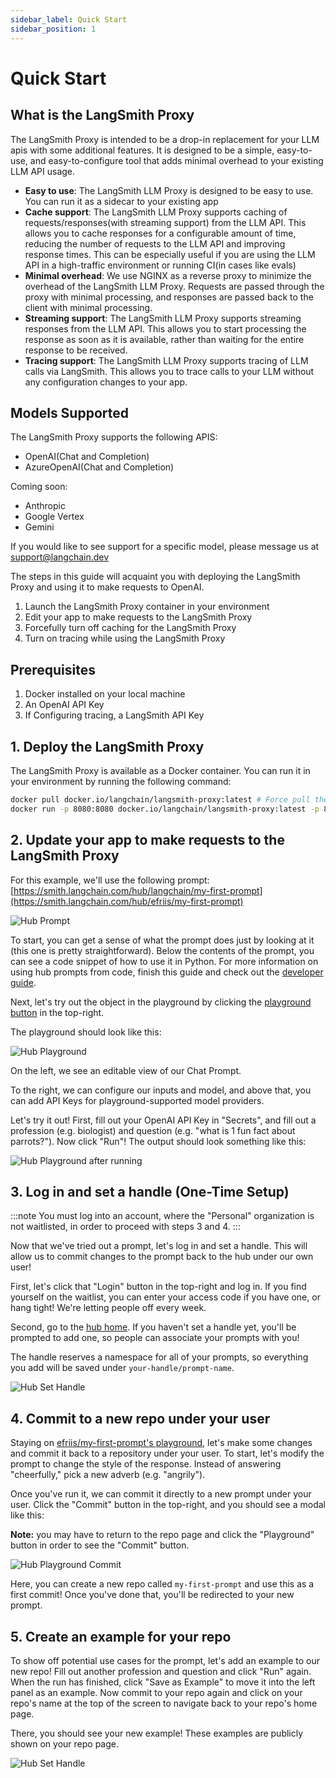 ```yaml
---
sidebar_label: Quick Start
sidebar_position: 1
---
```


# Quick Start

## What is the LangSmith Proxy

The LangSmith Proxy is intended to be a drop-in replacement for your LLM apis with some additional features. It is designed to be a simple, easy-to-use, and easy-to-configure tool that adds minimal overhead to your existing LLM API usage.

* **Easy to use**: The LangSmith LLM Proxy is designed to be easy to use. You can run it as a sidecar to your existing app
* **Cache support**: The LangSmith LLM Proxy supports caching of requests/responses(with streaming support) from the LLM API. This allows you to cache responses for a configurable amount of time, reducing the number of requests to the LLM API and improving response times. This can be especially useful if you are using the LLM API in a high-traffic environment or running CI(in cases like evals)
* **Minimal overhead**: We use NGINX as a reverse proxy to minimize the overhead of the LangSmith LLM Proxy. Requests are passed through the proxy with minimal processing, and responses are passed back to the client with minimal processing.
* **Streaming support**: The LangSmith LLM Proxy supports streaming responses from the LLM API. This allows you to start processing the response as soon as it is available, rather than waiting for the entire response to be received.
* **Tracing support**: The LangSmith LLM Proxy supports tracing of LLM calls via LangSmith. This allows you to trace calls to your LLM without any configuration changes to your app.

## Models Supported

The LangSmith Proxy supports the following APIS:

* OpenAI(Chat and Completion)
* AzureOpenAI(Chat and Completion)

Coming soon:

* Anthropic
* Google Vertex
* Gemini

If you would like to see support for a specific model, please message us at support@langchain.dev


The steps in this guide will acquaint you with deploying the LangSmith Proxy and using it to make requests to OpenAI.

1. Launch the LangSmith Proxy container in your environment
2. Edit your app to make requests to the LangSmith Proxy
3. Forcefully turn off caching for the LangSmith Proxy
4. Turn on tracing while using the LangSmith Proxy

## Prerequisites

1. Docker installed on your local machine
2. An OpenAI API Key
3. If Configuring tracing, a LangSmith API Key

## 1. Deploy the LangSmith Proxy

The LangSmith Proxy is available as a Docker container. You can run it in your environment by running the following command:

```bash
docker pull docker.io/langchain/langsmith-proxy:latest # Force pull the latest version of the LangSmith Proxy
docker run -p 8080:8080 docker.io/langchain/langsmith-proxy:latest -p 8080:8080 # Run the LangSmith Proxy on port 8080 and publish it to the host
```


## 2. Update your app to make requests to the LangSmith Proxy

For this example, we'll use the following prompt: [https://smith.langchain.com/hub/langchain/my-first-prompt](https://smith.langchain.com/hub/efriis/my-first-prompt)

![Hub Prompt](static/hub-repo.png)

To start, you can get a sense of what the prompt does just by looking at it (this one is pretty straightforward).
Below the contents of the prompt, you can see a code snippet of how to use it in Python. For more information on
using hub prompts from code, finish this guide and check out the [developer guide](dev-setup).

Next, let's try out the object in the playground by clicking the [playground button](https://smith.langchain.com/hub/efriis/my-first-prompt/playground) in the top-right.

The playground should look like this:

![Hub Playground](static/hub-playground.png)

On the left, we see an editable view of our Chat Prompt.

To the right, we can configure our inputs and model, and above that, you can add API Keys for playground-supported model providers.

Let's try it out! First, fill out your OpenAI API Key in "Secrets", and fill out a profession (e.g. biologist) and question (e.g. "what is 1 fun fact about parrots?"). Now click "Run"!
The output should look something like this:

![Hub Playground after running](static/hub-playground-complete.png)

## 3. Log in and set a handle (One-Time Setup)

:::note
You must log into an account, where the "Personal" organization is not waitlisted, in order to proceed with steps 3 and 4.
:::

Now that we've tried out a prompt, let's log in and set a handle. This will allow us to commit changes to the prompt back to the hub under our own user!

First, let's click that "Login" button in the top-right and log in. If you find yourself on the waitlist, you can enter your access code if you have one, or hang tight! We're letting people off every week.

Second, go to the [hub home](https://smith.langchain.com/hub). If you haven't set a handle yet, you'll be prompted to add one, so people can associate your prompts with you! 

The handle reserves a namespace for all of your prompts, so everything you add will be saved under `your-handle/prompt-name`.

![Hub Set Handle](static/hub-handle.png)


## 4. Commit to a new repo under your user


Staying on [efriis/my-first-prompt's playground](https://smith.langchain.com/hub/efriis/my-first-prompt/playground), let's make some changes and commit it back to a
repository under your user. To start, let's modify the prompt to change the style of the response. Instead of answering "cheerfully," pick a new adverb (e.g. "angrily").

Once you've run it, we can commit it directly to a new prompt under your user. Click the "Commit" button in the top-right, and you should see a modal like this:

**Note:** you may have to return to the repo page and click the "Playground" button in order to see the "Commit" button.

![Hub Playground Commit](static/hub-playground-commit.png)

Here, you can create a new repo called `my-first-prompt` and use this as a first commit! Once you've done that, you'll be redirected to your new prompt.


## 5. Create an example for your repo

To show off potential use cases for the prompt, let's add an example to our new repo! Fill out another profession and question and click "Run" again.
When the run has finished, click "Save as Example" to move it into the left panel as an example. Now commit to your repo again and click on your repo's name at the top of the screen to navigate back to your repo's home page.

There, you should see your new example! These examples are publicly shown on your repo page.

![Hub Set Handle](static/hub-example.png)
